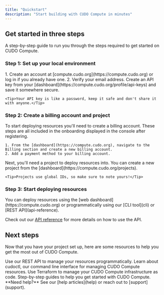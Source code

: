 ```yaml
---
title: "Quickstart"
description: "Start building with CUDO Compute in minutes"
---
```


## Get started in three steps

A step-by-step guide to run you through the steps required to get started on CUDO Compute.

### Step 1: Set up your local environment

<AccordionGroup>
  <Accordion icon="shield" title="Sign up or log in">
    1. Create an account at [compute.cudo.org](https://compute.cudo.org) or log in if you already have one.
    2. Verify your email address.
  </Accordion>
  <Accordion icon="key" title="Create an API key">
     Create an API key from your [dashboard](https://compute.cudo.org/profile/api-keys) and save it somewhere secure.

    <Tip>Your API key is like a password, keep it safe and don't share it with anyone.</Tip>
  </Accordion>
</AccordionGroup>

### Step 2: Create a billing account and project

<AccordionGroup>
  <Accordion icon="credit-card" title="Create a billing account">
    To start deploying resources you'll need to create a billing account. These steps are all included in the onboarding displayed in the console after registering.

    1. From the [dashboard](https://compute.cudo.org), navigate to the Billing section and create a new billing account.
    2. Add a payment method to your billing account.
</Accordion>
<Accordion icon="folder" title="Create a project">
    Next, you'll need a project to deploy resources into. You can create a new project from the [dashboard](https://compute.cudo.org/projects).

    <Tip>Projects use global IDs, so make sure to note yours!</Tip>
  </Accordion>
</AccordionGroup>

### Step 3: Start deploying resources

<Accordion icon="rocket" title="Deploy using the dashboard or API">
  You can deploy resources using the [web dashboard](https://compute.cudo.org) or programmatically using our [CLI tool](cli) or [REST API](api-reference).

  <Tip>Check out our [API reference](api-reference/introduction) for more details on how to use the API.</Tip>
</Accordion>

## Next steps

Now that you have your project set up, here are some resources to help you get the most out of CUDO Compute.

<CardGroup cols={2}>

<Card title="API documentation" icon="code" href="/mdocs/api-reference/introduction">
  Use our REST API to manage your resources programmatically.
</Card>

<Card title="cudoctl" icon="terminal" href="/mdocs/cli">
  Learn about cudoctl, our command line interface for managing CUDO Compute resources.
</Card>

<Card title="Terraform" icon="/images/terraform.svg" href="https://registry.terraform.io/providers/CudoVentures/cudo/latest/docs">
  Use Terraform to manage your CUDO Compute infrastructure as code.
</Card>

<Card title="Guides" icon="square-code" href="/mdocs/guides/introduction">
  Step-by-step guides to help you get started with CUDO Compute.
</Card>


</CardGroup>

<Note>
  **Need help?** See our [help articles](help) or reach out to [support](support).
</Note>
